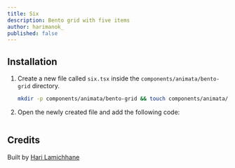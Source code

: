 ```yaml
---
title: Six
description: Bento grid with five items
author: harimanok_
published: false
---
```


<ComponentPreview name="bento-grid-six--docs" />

## Installation

1. Create a new file called `six.tsx` inside the `components/animata/bento-grid` directory.

   ```bash
   mkdir -p components/animata/bento-grid && touch components/animata/bento-grid/six.tsx
   ```

2. Open the newly created file and add the following code:

```jsx file=<rootDir>/animata/bento-grid/six.tsx

```

## Credits

Built by [Hari Lamichhane](https://github.com/hari)
